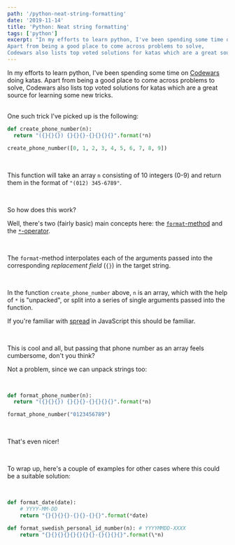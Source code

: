 ```yaml
---
path: '/python-neat-string-formatting'
date: '2019-11-14'
title: 'Python: Neat string formatting'
tags: ['python']
excerpt: "In my efforts to learn python, I've been spending some time on Codewars doing katas.
Apart from being a good place to come across problems to solve,
Codewars also lists top voted solutions for katas which are a great source for learning some new tricks."
---
```


In my efforts to learn python, I've been spending some time on [Codewars](https://www.codewars.com) doing katas.
Apart from being a good place to come across problems to solve,
Codewars also lists top voted solutions for katas which are a great source for learning some new tricks.

<br/>
One such trick I've picked up is the following:

```python
def create_phone_number(n):
  return "({}{}{}) {}{}{}-{}{}{}{}".format(*n)

create_phone_number([0, 1, 2, 3, 4, 5, 6, 7, 8, 9])
```

<br />

This function will take an array `n` consisting of 10 integers (0-9) and return them in the format of `"(012) 345-6789"`.

<br />

So how does this work?

Well, there's two (fairly basic) main concepts here: the [`format`-method](https://docs.python.org/3/library/stdtypes.html#str.format)
and the [`*`-operator](https://docs.python.org/3.4/tutorial/controlflow.html#unpacking-argument-lists).

<br />

The `format`-method interpolates each of the arguments passed into the corresponding _replacement field_ (`{}`) in the target string.

<br />

In the function `create_phone_number` above, `n` is an array, which with the help of `*` is "unpacked",
or split into a series of single arguments passed into the function.

If you're familiar with [spread](https://developer.mozilla.org/en-US/docs/Web/JavaScript/Reference/Operators/Spread_syntax)
in JavaScript this should be familiar.

<br />

This is cool and all, but passing that phone number as an array feels cumbersome, don't you think?

Not a problem, since we can unpack strings too:

<br />

```python
def format_phone_number(n):
  return "({}{}{}) {}{}{}-{}{}{}{}".format(*n)

format_phone_number("0123456789")
```

<br />

That's even nicer!

<br />

To wrap up, here's a couple of examples for other cases where this could be a suitable solution:

<br />

```python
def format_date(date):
    # YYYY-MM-DD
    return "{}{}{}{}-{}{}-{}{}".format(*date)

def format_swedish_personal_id_number(n): # YYYYMMDD-XXXX
    return "{}{}{}{}{}{}{}{}-{}{}{}{}".format(\*n)

```

```

```
